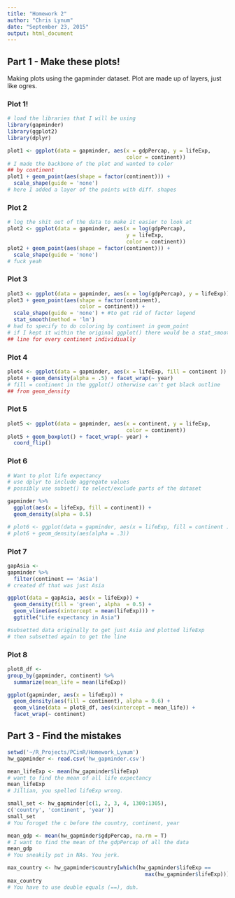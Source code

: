 ```yaml
---
title: "Homework 2"
author: "Chris Lynum"
date: "September 23, 2015"
output: html_document
---
```


## Part 1 - Make these plots!

Making plots using the gapminder dataset.
Plot are made up of layers, just like ogres.

### Plot 1!

```r
# load the libraries that I will be using
library(gapminder)
library(ggplot2)
library(dplyr)
```



```r
plot1 <- ggplot(data = gapminder, aes(x = gdpPercap, y = lifeExp,
                                      color = continent))
# I made the backbone of the plot and wanted to color
## by continent
plot1 + geom_point(aes(shape = factor(continent))) +
  scale_shape(guide = 'none')
# here I added a layer of the points with diff. shapes
```

### Plot 2

```r
# log the shit out of the data to make it easier to look at
plot2 <- ggplot(data = gapminder, aes(x = log(gdpPercap), 
                                      y = lifeExp,
                                      color = continent))
plot2 + geom_point(aes(shape = factor(continent))) +
  scale_shape(guide = 'none')
# fuck yeah
```

### Plot 3

```r
plot3 <- ggplot(data = gapminder, aes(x = log(gdpPercap), y = lifeExp))
plot3 + geom_point(aes(shape = factor(continent),
                       color = continent)) +
  scale_shape(guide = 'none') + #to get rid of factor legend
  stat_smooth(method = 'lm')
# had to specify to do coloring by continent in geom_point
# if I kept it within the original ggplot() there would be a stat_smooth
## line for every continent individiually
```

### Plot 4

```r
plot4 <- ggplot(data = gapminder, aes(x = lifeExp, fill = continent ))
plot4 + geom_density(alpha = .5) + facet_wrap(~ year)
# fill = continent in the ggplot() otherwise can't get black outline
## from geom_density
```


### Plot 5

```r
plot5 <- ggplot(data = gapminder, aes(x = continent, y = lifeExp,
                                      color = continent))
plot5 + geom_boxplot() + facet_wrap(~ year) +
  coord_flip() 
```




### Plot 6
```r
# Want to plot life expectancy
# use dplyr to include aggregate values
# possibly use subset() to select/exclude parts of the dataset

gapminder %>%
  ggplot(aes(x = lifeExp, fill = continent)) + 
  geom_density(alpha = 0.5)

# plot6 <- ggplot(data = gapminder, aes(x = lifeExp, fill = continent ))
# plot6 + geom_density(aes(alpha = .3))
```

### Plot 7

```r
gapAsia <- 
gapminder %>%
  filter(continent == 'Asia')
# created df that was just Asia

ggplot(data = gapAsia, aes(x = lifeExp)) +
  geom_density(fill = 'green', alpha  = 0.5) +
  geom_vline(aes(xintercept = mean(lifeExp))) +
  ggtitle("Life expectancy in Asia")

#subsetted data originally to get just Asia and plotted lifeExp
# then subsetted again to get the line
```


### Plot 8
```r
plot8_df <- 
group_by(gapminder, continent) %>%
  summarize(mean_life = mean(lifeExp))

ggplot(gapminder, aes(x = lifeExp)) + 
  geom_density(aes(fill = continent), alpha = 0.6) +
  geom_vline(data = plot8_df, aes(xintercept = mean_life)) +
  facet_wrap(~ continent)
```


## Part 3 - Find the mistakes

```r
setwd('~/R_Projects/PCinR/Homework_Lynum')
hw_gapminder <- read.csv('hw_gapminder.csv')
```

```r
mean_lifeExp <- mean(hw_gapminder$lifeExp)
# want to find the mean of all life expectancy
mean_lifeExp
# Jillian, you spelled lifeExp wrong. 
```


```r
small_set <- hw_gapminder[c(1, 2, 3, 4, 1300:1305),
c('country', 'continent', 'year')]
small_set
# You foroget the c before the country, continent, year
```


```r
mean_gdp <- mean(hw_gapminder$gdpPercap, na.rm = T)
# I want to find the mean of the gdpPercap of all the data
mean_gdp
# You sneakily put in NAs. You jerk.
```

```r
max_country <- hw_gapminder$country[which(hw_gapminder$lifeExp == 
                                            max(hw_gapminder$lifeExp))]
max_country
# You have to use double equals (==), duh. 
```

